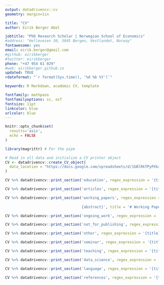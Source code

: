 ```yaml
---
output: datadrivencv::cv
geometry: margin=1in

title: "CV"
author: Eirik Berger Abel

jobtitle: "PhD Research Scholar | Norwegian School of Economics"
#address: "Helleveien 30, 5045 Bergen, Vestlandet, Norway"
fontawesome: yes
email: eirik.berger@gmail.com
#github: eirikberger
#twitter: eirikberger
phone: "+47 954 61 029"
#web: eirikberger.github.io
updated: TRUE
rdateformat: "`r format(Sys.time(), '%d %b %Y')`"

keywords: R Markdown, academic CV, template

fontfamily: mathpazo
fontfamilyoptions: sc, osf
fontsize: 11pt
linkcolor: blue
urlcolor: blue
---
```


```r
knitr::opts_chunk$set(
  results='asis', 
  echo = FALSE
)

library(magrittr) # For the pipe

# Read in all data and initialize a CV printer object
CV <- datadrivencv::create_CV_object(
  data_location = "https://docs.google.com/spreadsheets/d/1bBlRkTPyPXkxHUzBo7H6xJm33vnP-qv0sJ5rI1eCRO4/edit?usp=sharing"
)

```

```r
CV %>% datadrivencv::print_section('education', regex_expression = '{title} at {institution} \\hfill {timeline}', title = '# Education')
```

```r
CV %>% datadrivencv::print_section('articles', regex_expression = '{title}, *{loc}*, {description_bullets} \\hfill {start}', title = '# Journal Articles')
```

```r
CV %>% datadrivencv::print_section('working_papers', regex_expression = '"{title}" {description_bullets} \\hfill {start}
                                   
                                   {abstract}', title = '# Working Papers')
```

```r
CV %>% datadrivencv::print_section('ongoing_work', regex_expression = '"{title}" {description_bullets}', title = '# Selected Work in Progress')
```

```r
CV %>% datadrivencv::print_section('not_for_publishing', regex_expression = '"{title}", {loc}, {description_bullets} \\hfill {start}', title = '# Articles Not Intended for Publication')
```

```r
CV %>% datadrivencv::print_section('other', regex_expression = '{title} at {institution} \\hfill {timeline}', title = '# Other Engagements')
```

```r
CV %>% datadrivencv::print_section('seminar', regex_expression = '{title} \\hfill {start}', title = '# Presentations')
```

```r
CV %>% datadrivencv::print_section('teaching', regex_expression = '{title} \\hfill {start}', title = '# Teaching \n## Teaching Assistant')
```

```r
CV %>% datadrivencv::print_section('data_science', regex_expression = '{title}', title = '# Skills \n## Data science')
```

```r
CV %>% datadrivencv::print_section('language', regex_expression = '{title}', title = '\\vspace{-0.3cm}## Languages')
```

```r
CV %>% datadrivencv::print_section('references', regex_expression = '{title}', title = '# References')
```

